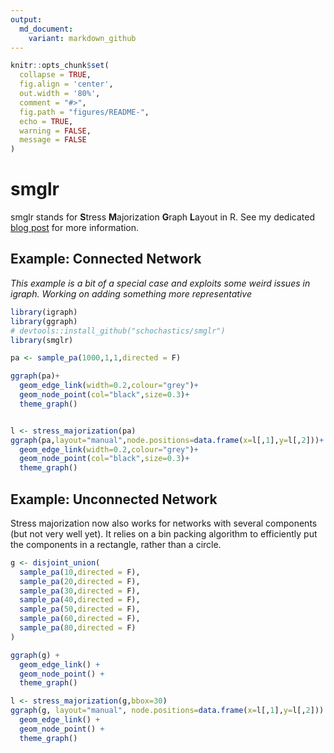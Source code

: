 ```yaml
---
output:
  md_document:
    variant: markdown_github
---
```


<!-- README.md is generated from README.Rmd. Please edit that file -->

```r
knitr::opts_chunk$set(
  collapse = TRUE,
  fig.align = 'center',
  out.width = '80%', 
  comment = "#>",
  fig.path = "figures/README-",
  echo = TRUE, 
  warning = FALSE, 
  message = FALSE
)
```

# smglr

smglr stands for **S**tress **M**ajorization **G**raph **L**ayout in R.
See my dedicated [blog post](http://blog.schochastics.net/post/stress-based-graph-layouts/) for more information.

## Example: Connected Network  

*This example is a bit of a special case and exploits some weird issues in igraph. Working on 
adding something more representative* 
```r
library(igraph)   
library(ggraph)   
# devtools::install_github("schochastics/smglr")
library(smglr)

pa <- sample_pa(1000,1,1,directed = F)

ggraph(pa)+
  geom_edge_link(width=0.2,colour="grey")+
  geom_node_point(col="black",size=0.3)+
  theme_graph()


l <- stress_majorization(pa)
ggraph(pa,layout="manual",node.positions=data.frame(x=l[,1],y=l[,2]))+
  geom_edge_link(width=0.2,colour="grey")+
  geom_node_point(col="black",size=0.3)+
  theme_graph()

```

## Example: Unconnected Network

Stress majorization now also works for networks with several components (but not very well yet). It relies 
on a bin packing algorithm to efficiently put the components in a rectangle, rather than a circle.

```r
g <- disjoint_union(
  sample_pa(10,directed = F),
  sample_pa(20,directed = F),
  sample_pa(30,directed = F),
  sample_pa(40,directed = F),
  sample_pa(50,directed = F),
  sample_pa(60,directed = F),
  sample_pa(80,directed = F)
)

ggraph(g) +
  geom_edge_link() +
  geom_node_point() +
  theme_graph()

l <- stress_majorization(g,bbox=30)
ggraph(g, layout="manual", node.positions=data.frame(x=l[,1],y=l[,2])) +
  geom_edge_link() +
  geom_node_point() +
  theme_graph()
```
